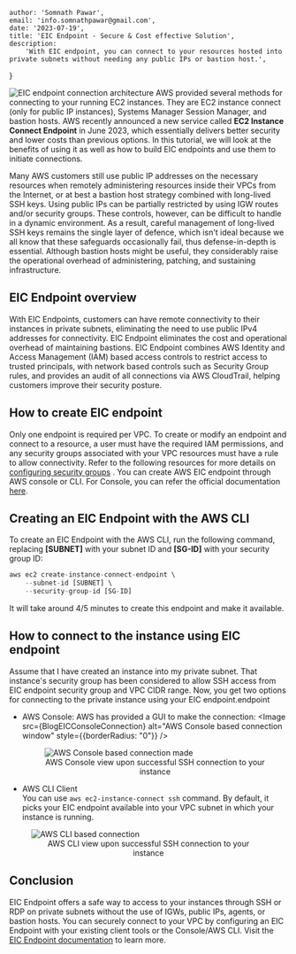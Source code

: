 
    author: 'Somnath Pawar',
    email: 'info.somnathpawar@gmail.com',
    date: '2023-07-19',
    title: 'EIC Endpoint - Secure & Cost effective Solution',
    description:
        'With EIC endpoint, you can connect to your resources hosted into private subnets without needing any public IPs or bastion host.',
}


<Image src={BlogEICArchitecture} alt="EIC endpoint connection architecture" />
AWS provided several methods for connecting to your running EC2 instances. They are EC2 instance connect (only for public IP instances),
Systems Manager Session Manager, and bastion hosts. AWS recently announced a new service called <b>EC2 Instance Connect Endpoint</b> in June 2023,
 which essentially delivers better security and lower costs than previous options. In this tutorial, we will look at the benefits of using
  it as well as how to build EIC endpoints and use them to initiate connections.

Many AWS customers still use public IP addresses on the necessary resources when remotely administering resources inside their VPCs from
 the Internet, or at best a bastion host strategy combined with long-lived SSH keys. Using public IPs can be partially restricted by using
  IGW routes and/or security groups. These controls, however, can be difficult to handle in a dynamic environment. As a result, careful
  management of long-lived SSH keys remains the single layer of defence, which isn't ideal because we all know that these safeguards
  occasionally fail, thus defense-in-depth is essential. Although bastion hosts might be useful, they considerably raise the operational
  overhead of administering, patching, and sustaining infrastructure.

## EIC Endpoint overview
With EIC Endpoints, customers can have remote connectivity to their instances in private subnets, eliminating the need to use public IPv4
addresses for connectivity. EIC Endpoint eliminates the cost and operational overhead of maintaining bastions. EIC Endpoint combines AWS
 Identity and Access Management (IAM) based access controls to restrict access to trusted principals, with network based controls such as
 Security Group rules, and provides an audit of all connections via AWS CloudTrail, helping customers improve their security posture.

## How to create EIC endpoint
Only one endpoint is required per VPC. To create or modify an endpoint and connect to a resource, a user must have the required
IAM permissions, and any security groups associated with your VPC resources must have a rule to allow connectivity.
Refer to the following resources for more details on <a href="https://docs.aws.amazon.com/AWSEC2/latest/UserGuide/eice-security-groups.html" target="new">configuring security groups</a> .
You can create AWS EIC endpoint through AWS console or CLI. For Console, you can refer the official documentation <a href="https://docs.aws.amazon.com/AWSEC2/latest/UserGuide/create-ec2-instance-connect-endpoints.html#create-eice" target="new">here</a>.

## Creating an EIC Endpoint with the AWS CLI
To create an EIC Endpoint with the AWS CLI, run the following command, replacing <b>[SUBNET]</b> with your subnet ID and <b>[SG-ID]</b> with your security group ID:
```js
aws ec2 create-instance-connect-endpoint \
    --subnet-id [SUBNET] \
    --security-group-id [SG-ID]
```
It will take around 4/5 minutes to create this endpoint and make it available.

## How to connect to the instance using EIC endpoint
Assume that I have created an instance into my private subnet. That instance's security group has been considered to allow SSH access
from EIC endpoint security group and VPC CIDR range.
Now, you get two options for connecting to the private instance using your EIC endpoint.endpoint
- AWS Console:
    AWS has provided a GUI to make the connection:
    <Image src={BlogEICConsoleConnection} alt="AWS Console based connection window" style={{borderRadius: "0"}}   />
    <figure key='aws' className="break-inside-avoid-column">
      <Image src={BlogEICAWSCLIConnectionMade} alt="AWS Console based connection made" style={{borderRadius: "0"}}   />
      <figcaption>
        <center>AWS Console view upon successful SSH connection to your instance</center>
      </figcaption>
    </figure>


- AWS CLI Client<br/>
    You can use `aws ec2-instance-connect ssh` command. By default, it picks your EIC endpoint available into your VPC subnet in which your
     instance is running.
<figure key='aws' className="break-inside-avoid-column">
  <Image src={BlogEICAWSCLIConnection} alt="AWS CLI based connection" style={{borderRadius: "0"}}   />
  <figcaption>
    <center>AWS CLI view upon successful SSH connection to your instance</center>
  </figcaption>
</figure>

## Conclusion

EIC Endpoint offers a safe way to access to your instances through SSH or RDP on private subnets without the use of IGWs, public IPs,
agents, or bastion hosts. You can securely connect to your VPC by configuring an EIC Endpoint with your existing client tools or the
Console/AWS CLI. Visit the <a href="https://docs.aws.amazon.com/AWSEC2/latest/UserGuide/Connect-using-EC2-Instance-Connect-Endpoint.html" target="new">EIC Endpoint documentation</a> to learn more.